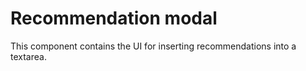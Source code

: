 # Recommendation modal

This component contains the UI for inserting recommendations into a textarea.
